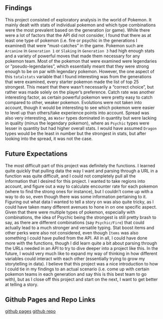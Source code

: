 ## Findings

This project consisted of exploratory analysis in the world of Pokemon. It mainly dealt with stats of individual pokemon and which type combinations were the most prevalent based on the generation (or game). While there were a lot of factors that the API did not consider, I found that there as at least one type of pokemon (i.e. fire or psychic in the generations I examined) that were “must-catches” in the game. Pokemon such are `Arcanine` in `Generation 1` or `Slaking` in `Generation 3` had high enough stats and a variety of powerful moves that made them necessary for any pokemon team. Most of the pokemon that were examined were legendaries or “pseudo-legendaries”, which essentially meant that they were strong enough to be on par with legendary pokemon. However, the one aspect of this `totalstats` variable that I found interesting was from the generations that were examined, every starter pokemon made the list of top 25 strongest. This meant that there wasn’t necessarily a “correct choice”, but rather was made solely on the player’s preference. Catch rate was another interesting factor, as certain powerful pokemon were pretty easy to catch compared to other, weaker pokemon. Evolutions were not taken into account, though it would be interesting to see which pokemon were easier to level up than others/take experience points into account. Spread was also very interesting, as `Water` types dominated in quantity but were lacking in quality (minus the legendary pokemon), where as `Psychic` types were lesser in quantity but had higher overall stats. I would have assumed `Dragon` types would be the least in number but the strongest in stats, but after looking into the spread, it was not the case.

## Future Expectations

The most difficult part of this project was definitely the functions. I learned quite quickly that pulling data the way I want and parsing through a URL in a function was quite difficult, and I could not completely pull all the information that I desired for this project. I wanted to take regions into account, and figure out a way to calculate encounter rate for each pokemon (where to find the strong ones for instance), but I couldn’t come up with a way to do so, even though there was some information pertaining to it. Figuring out what data I wanted to tell a story on was also quite tricky, as I could have taken many different avenues to hone in on one specific aspect. Given that there were multiple types of pokemon, especially with combinations, the idea of Psychic being the strongest is still pretty brash to say, as there are different combinations (say `Psychic/Fire`) that could actually lead to a much stronger and versatile typing. Stat boost items and other perks were also not considered, even though `Items` was also something I could have pulled from the API. All in all, I could have done more with the functions, though I did learn quite a bit about parsing through the URLs needed in an API to try to dive deeper into a project like this. In the future, I would very much like to expand my way of thinking in how different variables could interact with each other (essentially trying to grow my storytelling in data). I believe that this project was a nice introduction to how I could tie in my findings to an actual scenario (i.e. come up with certain pokemon teams in each generation and say this is this best team to go with), but as I close off this project and start on the next, I want to get better at telling a story. 

## Github Pages and Repo Links

[github pages](https://github.com/suproman98/pokeAPI-Vignette.git)
[github repo](https://suproman98.github.io/pokeAPI-Vignette/)
